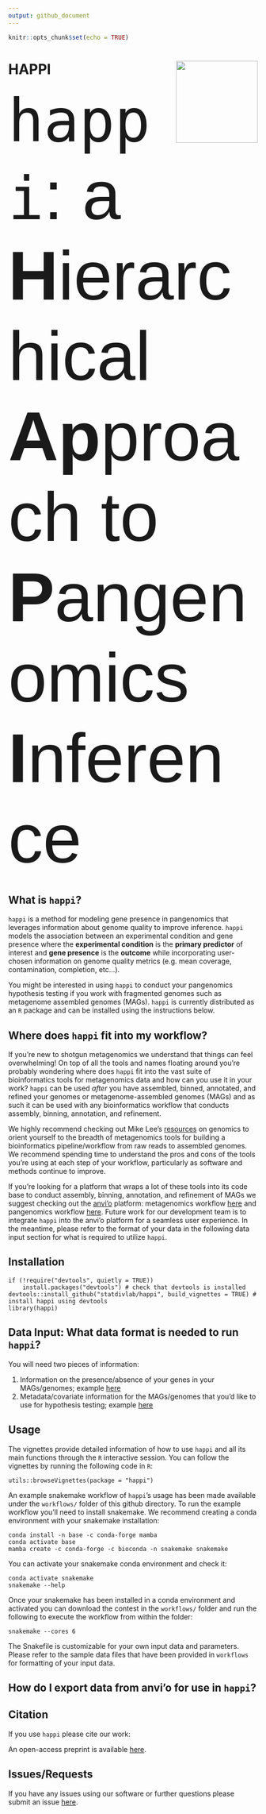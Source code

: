 ```yaml
---
output: github_document
---
```

<!-- README.md is generated from README.Rmd. Please edit that file -->
```r
knitr::opts_chunk$set(echo = TRUE)
```

# HAPPI <img src="vignettes/logo.JPEG" align="right" width="165px"/>

<span style="font-family:Arial; font-size:10em;"> `happi`: a **H**ierarchical **Ap**proach to **P**angenomics **I**nference</span>

## What is `happi`?
`happi` is a method for modeling gene presence in pangenomics that leverages information about genome quality to improve inference. `happi` models the association between an experimental condition and gene presence where the **experimental condition** is the **primary predictor** of interest and **gene presence** is the **outcome** while incorporating user-chosen information on genome quality metrics (e.g. mean coverage, contamination, completion, etc...). 

You might be interested in using `happi` to conduct your pangenomics hypothesis testing if you work with fragmented genomes such as metagenome assembled genomes (MAGs). `happi` is currently distributed as an `R` package and can be installed using the instructions below. 

## Where does `happi` fit into my workflow? 

If you're new to shotgun metagenomics we understand that things can feel overwhelming! On top of all the tools and names floating around you're probably wondering where does `happi` fit into the vast suite of bioinformatics tools for metagenomics data and how can you use it in your work? `happi` can be used *after* you have assembled, binned, annotated, and refined your genomes or metagenome-assembled genomes (MAGs) and as such it can be used with any bioinformatics workflow that conducts assembly, binning, annotation, and refinement. 

We highly recommend checking out Mike Lee's [resources](https://astrobiomike.github.io/genomics/) on genomics to orient yourself to the breadth of metagenomics tools for building a bioinformatics pipeline/workflow from raw reads to assembled genomes. We recommend spending time to understand the pros and cons of the tools you're using at each step of your workflow, particularly as software and methods continue to improve. 

If you're looking for a platform that wraps a lot of these tools into its code base to conduct assembly, binning, annotation, and refinement of MAGs we suggest checking out the [anvi'o](https://anvio.org) platform: metagenomics workflow [here](https://merenlab.org/2016/06/22/anvio-tutorial-v2/) and pangenomics workflow [here](https://merenlab.org/2016/11/08/pangenomics-v2/). Future work for our development team is to integrate `happi` into the anvi'o platform for a seamless user experience. In the meantime, please refer to the format of your data in the following data input section for what is required to utilize `happi`. 

## Installation

```
if (!require("devtools", quietly = TRUE))
    install.packages("devtools") # check that devtools is installed
devtools::install_github("statdivlab/happi", build_vignettes = TRUE) # install happi using devtools
library(happi)
```

## Data Input: What data format is needed to run `happi`? 

You will need two pieces of information: 

1. Information on the presence/absence of your genes in your MAGs/genomes; example [here](https://github.com/statdivlab/happi/blob/main/workflows/TM7_genes_presence_table.csv) 
2. Metadata/covariate information for the MAGs/genomes that you'd like to use for hypothesis testing; example [here](https://github.com/statdivlab/happi/blob/main/workflows/TM7_metadata.csv)

## Usage 
The vignettes provide detailed information of how to use `happi` and all its main
functions through the `R` interactive session. You can follow the vignettes by running the following code in
`R`:
```
utils::browseVignettes(package = "happi")
```
An example snakemake workflow of `happi`'s usage has been made available under the `workflows/` folder of this github directory. To run the example workflow you'll need to install snakemake. We recommend creating a conda environment with your snakemake installation: 

```
conda install -n base -c conda-forge mamba
conda activate base
mamba create -c conda-forge -c bioconda -n snakemake snakemake
```

You can activate your snakemake conda environment and check it: 
```
conda activate snakemake
snakemake --help
```

Once your snakemake has been installed in a conda environment and activated you can download the contest in the `workflows/` folder and run the following to execute the workflow from within the folder: 

```
snakemake --cores 6
```

The Snakefile is customizable for your own input data and parameters. Please refer to the sample data files that have been provided in `workflows` for formatting of your input data.

## How do I export data from anvi'o for use in `happi`? 



## Citation 
If you use `happi` please cite our work: 

An open-access preprint is available [here](https://www.biorxiv.org/content/10.1101/2022.04.26.489591v1.full). 

## Issues/Requests 

If you have any issues using our software or further questions please submit an issue [here](https://github.com/statdivlab/happi/issues). 




